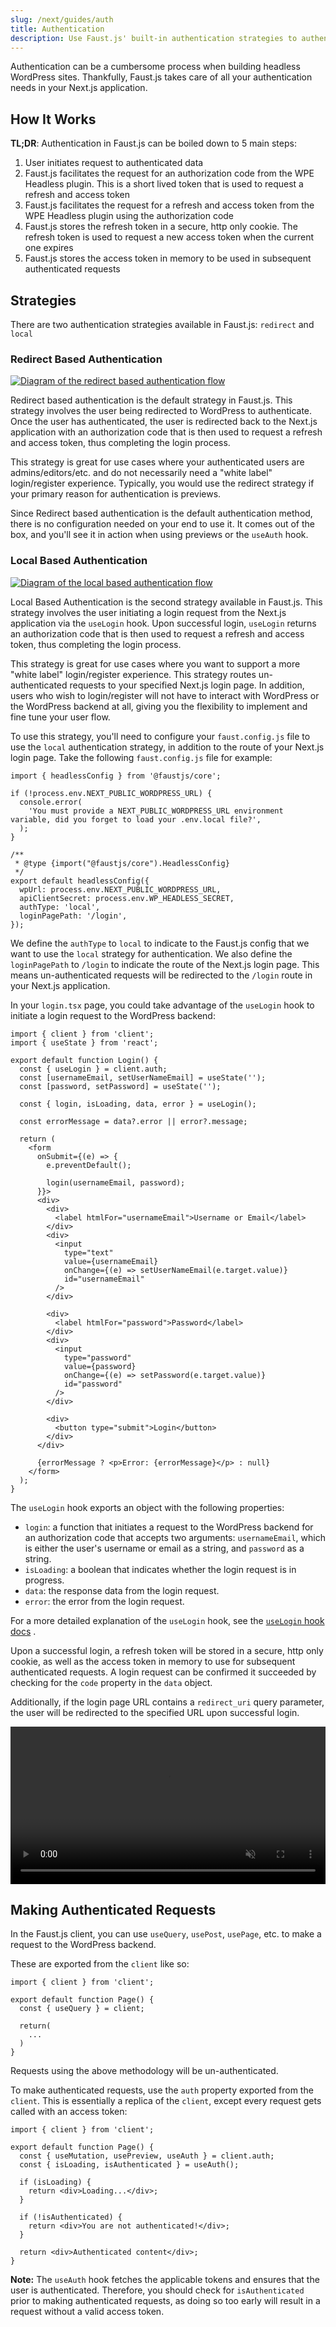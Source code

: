 ```yaml
---
slug: /next/guides/auth
title: Authentication
description: Use Faust.js' built-in authentication strategies to authenticate users from your WordPress backend
---
```


Authentication can be a cumbersome process when building headless WordPress sites. Thankfully, Faust.js takes care of all your authentication needs in your Next.js application.

## How It Works

**TL;DR**: Authentication in Faust.js can be boiled down to 5 main steps:

1. User initiates request to authenticated data
2. Faust.js facilitates the request for an authorization code from the WPE Headless plugin. This is a short lived token that is used to request a refresh and access token
3. Faust.js facilitates the request for a refresh and access token from the WPE Headless plugin using the authorization code
4. Faust.js stores the refresh token in a secure, http only cookie. The refresh token is used to request a new access token when the current one expires
5. Faust.js stores the access token in memory to be used in subsequent authenticated requests

## Strategies

There are two authentication strategies available in Faust.js: `redirect` and `local`

### Redirect Based Authentication

<a href="/docs/img/auth-redirect-flow.png" target="_blank">
  <img
    src="/docs/img/auth-redirect-flow.png"
    alt="Diagram of the redirect based authentication flow"
  />
</a>

Redirect based authentication is the default strategy in Faust.js. This strategy involves the user being redirected to WordPress to authenticate. Once the user has authenticated, the user is redirected back to the Next.js application with an authorization code that is then used to request a refresh and access token, thus completing the login process.

This strategy is great for use cases where your authenticated users are admins/editors/etc. and do not necessarily need a "white label" login/register experience. Typically, you would use the redirect strategy if your primary reason for authentication is previews.

Since Redirect based authentication is the default authentication method, there is no configuration needed on your end to use it. It comes out of the box, and you'll see it in action when using previews or the `useAuth` hook.

### Local Based Authentication

<a href="/docs/img/auth-local-flow.png" target="_blank">
  <img
    src="/docs/img/auth-local-flow.png"
    alt="Diagram of the local based authentication flow"
  />
</a>

Local Based Authentication is the second strategy available in Faust.js. This strategy involves the user initiating a login request from the Next.js application via the `useLogin` hook. Upon successful login, `useLogin` returns an authorization code that is then used to request a refresh and access token, thus completing the login process.

This strategy is great for use cases where you want to support a more "white label" login/register experience. This strategy routes un-authenticated requests to your specified Next.js login page. In addition, users who wish to login/register will not have to interact with WordPress or the WordPress backend at all, giving you the flexibility to implement and fine tune your user flow.

To use this strategy, you'll need to configure your `faust.config.js` file to use the `local` authentication strategy, in addition to the route of your Next.js login page. Take the following `faust.config.js` file for example:

```tsx title=faust.config.js {15,16}
import { headlessConfig } from '@faustjs/core';

if (!process.env.NEXT_PUBLIC_WORDPRESS_URL) {
  console.error(
    'You must provide a NEXT_PUBLIC_WORDPRESS_URL environment variable, did you forget to load your .env.local file?',
  );
}

/**
 * @type {import("@faustjs/core").HeadlessConfig}
 */
export default headlessConfig({
  wpUrl: process.env.NEXT_PUBLIC_WORDPRESS_URL,
  apiClientSecret: process.env.WP_HEADLESS_SECRET,
  authType: 'local',
  loginPagePath: '/login',
});
```

We define the `authType` to `local` to indicate to the Faust.js config that we want to use the `local` strategy for authentication. We also define the `loginPagePath` to `/login` to indicate the route of the Next.js login page. This means un-authenticated requests will be redirected to the `/login` route in your Next.js application.

In your `login.tsx` page, you could take advantage of the `useLogin` hook to initiate a login request to the WordPress backend:

```tsx title=pages/login.tsx {9,18}
import { client } from 'client';
import { useState } from 'react';

export default function Login() {
  const { useLogin } = client.auth;
  const [usernameEmail, setUserNameEmail] = useState('');
  const [password, setPassword] = useState('');

  const { login, isLoading, data, error } = useLogin();

  const errorMessage = data?.error || error?.message;

  return (
    <form
      onSubmit={(e) => {
        e.preventDefault();

        login(usernameEmail, password);
      }}>
      <div>
        <div>
          <label htmlFor="usernameEmail">Username or Email</label>
        </div>
        <div>
          <input
            type="text"
            value={usernameEmail}
            onChange={(e) => setUserNameEmail(e.target.value)}
            id="usernameEmail"
          />
        </div>

        <div>
          <label htmlFor="password">Password</label>
        </div>
        <div>
          <input
            type="password"
            value={password}
            onChange={(e) => setPassword(e.target.value)}
            id="password"
          />
        </div>

        <div>
          <button type="submit">Login</button>
        </div>
      </div>

      {errorMessage ? <p>Error: {errorMessage}</p> : null}
    </form>
  );
}
```

The `useLogin` hook exports an object with the following properties:

- `login`: a function that initiates a request to the WordPress backend for an authorization code that accepts two arguments: `usernameEmail`, which is either the user's username or email as a string, and `password` as a string.
- `isLoading`: a boolean that indicates whether the login request is in progress.
- `data`: the response data from the login request.
- `error`: the error from the login request.

For a more detailed explanation of the `useLogin` hook, see the [`useLogin` hook docs](/docs/next/reference/custom-hooks#uselogin) .

Upon a successful login, a refresh token will be stored in a secure, http only cookie, as well as the access token in memory to use for subsequent authenticated requests. A login request can be confirmed it succeeded by checking for the `code` property in the `data` object.

Additionally, if the login page URL contains a `redirect_uri` query parameter, the user will be redirected to the specified URL upon successful login.

<video
  width="100%"
  src="/docs/video/next/local-auth-flow-previews.mp4"
  muted
  autoPlay
  playsInline
  controls
  loop
/>

## Making Authenticated Requests

In the Faust.js client, you can use `useQuery`, `usePost`, `usePage`, etc. to make a request to the WordPress backend.

These are exported from the `client` like so:

```tsx {1,4}
import { client } from 'client';

export default function Page() {
  const { useQuery } = client;

  return(
    ...
  )
}
```

Requests using the above methodology will be un-authenticated.

To make authenticated requests, use the `auth` property exported from the `client`. This is essentially a replica of the `client`, except every request gets called with an access token:

```tsx {1,4,5}
import { client } from 'client';

export default function Page() {
  const { useMutation, usePreview, useAuth } = client.auth;
  const { isLoading, isAuthenticated } = useAuth();

  if (isLoading) {
    return <div>Loading...</div>;
  }

  if (!isAuthenticated) {
    return <div>You are not authenticated!</div>;
  }

  return <div>Authenticated content</div>;
}
```

**Note:** The `useAuth` hook fetches the applicable tokens and ensures that the user is authenticated. Therefore, you should check for `isAuthenticated` prior to making authenticated requests, as doing so too early will result in a request without a valid access token.
